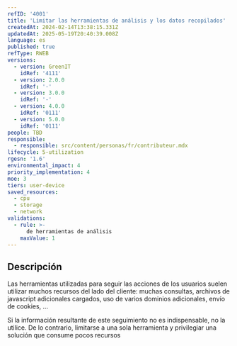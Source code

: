 ```yaml
---
refID: '4001'
title: 'Limitar las herramientas de análisis y los datos recopilados'
createdAt: 2024-02-14T13:38:15.331Z
updatedAt: 2025-05-19T20:40:39.008Z
language: es
published: true
refType: RWEB
versions:
  - version: GreenIT
    idRef: '4111'
  - version: 2.0.0
    idRef: '-'
  - version: 3.0.0
    idRef: '-'
  - version: 4.0.0
    idRef: '0111'
  - version: 5.0.0
    idRef: '0111'
people: TBD
responsible:
  - responsible: src/content/personas/fr/contributeur.mdx
lifecycle: 5-utilization
rgesn: '1.6'
environmental_impact: 4
priority_implementation: 4
moe: 3
tiers: user-device
saved_resources:
  - cpu
  - storage
  - network
validations:
  - rule: >-
      de herramientas de análisis
    maxValue: 1
---
```


## Descripción

Las herramientas utilizadas para seguir las acciones de los usuarios suelen utilizar muchos recursos del lado del cliente: muchas consultas, archivos de javascript adicionales cargados, uso de varios dominios adicionales, envío de cookies, ...

Si la información resultante de este seguimiento no es indispensable, no la utilice. De lo contrario, limitarse a una sola herramienta y privilegiar una solución que consume pocos recursos


